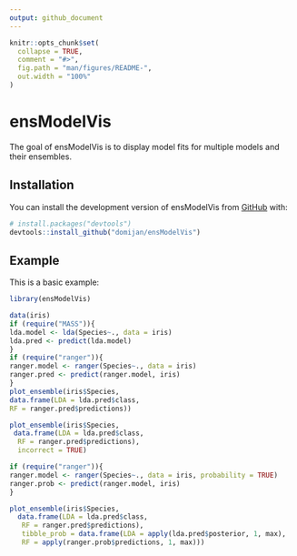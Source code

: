 ```yaml
---
output: github_document
---
```


<!-- README.md is generated from README.Rmd. Please edit that file -->

```r
knitr::opts_chunk$set(
  collapse = TRUE,
  comment = "#>",
  fig.path = "man/figures/README-",
  out.width = "100%"
)
```

# ensModelVis

The goal of ensModelVis is to display model fits for multiple models and their ensembles.

## Installation

You can install the development version of ensModelVis from [GitHub](https://github.com/) with:

``` r
# install.packages("devtools")
devtools::install_github("domijan/ensModelVis")
```

## Example

This is a basic example:

```r
library(ensModelVis)

data(iris)
if (require("MASS")){
lda.model <- lda(Species~., data = iris)
lda.pred <- predict(lda.model)
}
if (require("ranger")){
ranger.model <- ranger(Species~., data = iris)
ranger.pred <- predict(ranger.model, iris)
}
plot_ensemble(iris$Species,
data.frame(LDA = lda.pred$class,
RF = ranger.pred$predictions))

plot_ensemble(iris$Species,
 data.frame(LDA = lda.pred$class,
  RF = ranger.pred$predictions),
  incorrect = TRUE)

if (require("ranger")){
ranger.model <- ranger(Species~., data = iris, probability = TRUE)
ranger.prob <- predict(ranger.model, iris)
}

plot_ensemble(iris$Species,
  data.frame(LDA = lda.pred$class,
   RF = ranger.pred$predictions),
   tibble_prob = data.frame(LDA = apply(lda.pred$posterior, 1, max),
   RF = apply(ranger.prob$predictions, 1, max)))

```

